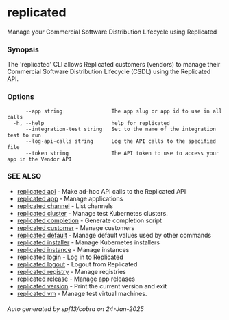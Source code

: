 # replicated

Manage your Commercial Software Distribution Lifecycle using Replicated

### Synopsis

The 'replicated' CLI allows Replicated customers (vendors) to manage their Commercial Software Distribution Lifecycle (CSDL) using the Replicated API.

### Options

```
      --app string                The app slug or app id to use in all calls
  -h, --help                      help for replicated
      --integration-test string   Set to the name of the integration test to run
      --log-api-calls string      Log the API calls to the specified file
      --token string              The API token to use to access your app in the Vendor API
```

### SEE ALSO

* [replicated api](replicated-cli-api)	 - Make ad-hoc API calls to the Replicated API
* [replicated app](replicated-cli-app)	 - Manage applications
* [replicated channel](replicated-cli-channel)	 - List channels
* [replicated cluster](replicated-cli-cluster)	 - Manage test Kubernetes clusters.
* [replicated completion](replicated-cli-completion)	 - Generate completion script
* [replicated customer](replicated-cli-customer)	 - Manage customers
* [replicated default](replicated-cli-default)	 - Manage default values used by other commands
* [replicated installer](replicated-cli-installer)	 - Manage Kubernetes installers
* [replicated instance](replicated-cli-instance)	 - Manage instances
* [replicated login](replicated-cli-login)	 - Log in to Replicated
* [replicated logout](replicated-cli-logout)	 - Logout from Replicated
* [replicated registry](replicated-cli-registry)	 - Manage registries
* [replicated release](replicated-cli-release)	 - Manage app releases
* [replicated version](replicated-cli-version)	 - Print the current version and exit
* [replicated vm](replicated-cli-vm)	 - Manage test virtual machines.

###### Auto generated by spf13/cobra on 24-Jan-2025
